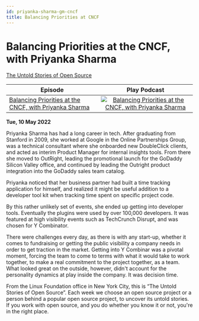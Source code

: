 ```yaml
---
id: priyanka-sharma-gm-cncf
title: Balancing Priorities at CNCF
---
```



# Balancing Priorities at the CNCF, with Priyanka Sharma

<Spotify scsrc={podcasts[3].src} />

[The Untold Stories of Open Source](https://untold-stories-of-open-source.captivate.fm/spotify)

| Episode                                                                                                           |                                                                                               Play Podcast                                                                                               |
| ----------------------------------------------------------------------------------------------------------------- | :------------------------------------------------------------------------------------------------------------------------------------------------------------------------------------------------------: |
| [Balancing Priorities at the CNCF, with Priyanka Sharma](https://open.spotify.com/episode/5KgqNXHHV0y03yjgg7kg8E) | [![Balancing Priorities at the CNCF, with Priyanka Sharma](../images/podcast-mic.png "Balancing Priorities at the CNCF, with Priyanka Sharma")](https://open.spotify.com/episode/5KgqNXHHV0y03yjgg7kg8E) |

**Tue, 10 May 2022**

Priyanka Sharma has had a long career in tech. After graduating from Stanford in 2009, she worked at Google in the Online Partnerships Group, was a technical consultant where she onboarded new DoubleClick clients, and acted as interim Product Manager for internal insights tools. From there she moved to OutRight, leading the promotional launch for the GoDaddy Silicon Valley office, and continued by leading the Outright product integration into the GoDaddy sales team catalog.

Priyanka noticed that her business partner had built a time tracking application for himself, and realized it might be useful addition to a developer tool kit when tracking time spent on specific project code.

By this rather unlikely set of events, she ended up getting into developer tools. Eventually the plugins were used by over 100,000 developers. It was featured at high visibility events such as TechCrunch Disrupt, and was chosen for Y Combinator.

There were challenges every day, as there is with any start-up, whether it comes to fundraising or getting the public visibility a company needs in order to get traction in the market. Getting into Y Combinar was a pivotal moment, forcing the team to come to terms with what it would take to work together, to make a real commitment to the project together, as a team. What looked great on the outside, however, didn't account for the personality dynamics at play inside the company. It was decision time.

From the Linux Foundation office in New York City, this is “The Untold Stories of Open Source”. Each week we choose an open source project or a person behind a popular open source project, to uncover its untold stories. If you work with open source, and you do whether you know it or not, you're in the right place.
